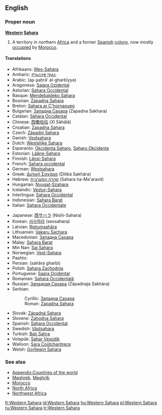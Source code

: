 {{wikipedia}}
==English==

===Proper noun===
'''[[western|Western]] [[Sahara]]'''

# A territory in northern [[Africa]] and a former [[Spain|Spanish]] [[colony]], now mostly [[occupation|occupied]] by [[Morocco]].

====Translations====
{{top}}
*Afrikaans: [[Wes-Sahara]]
*Amharic: [[ምዕራባዊ ሣህራ]]
*Arabic: {{ARchar|[[الصحراء الغربية]]}} (aʂ-ʂaḥrā’ al-gharbīyya) {{f}}
*Aragonese: [[Sajara Ozidental]] {{m}}
*Asturian: [[Sahara Occidental]] {{m}}
*Basque: [[Mendebaldeko Sahara]]
*Bosnian: [[Zapadna Sahara#Bosnian|Zapadna Sahara]] {{f}}
*Breton: [[Sahara ar C'hornaoueg]]
*Bulgarian: [[Западна Сахара#Bulgarian|Западна Сахара]] (Zapadna Sakhara) {{f}}
*Catalan: [[Sàhara Occidental]] {{m}}
*Chinese: [[西撒哈拉]] (Xī Sǎhālā)
*Croatian: [[Zapadna Sahara]] {{f}}
*Czech: [[Západní Sahara]] {{f}}
*Danish: [[Vestsahara]]
*Dutch: [[Westelijke Sahara]]
*Esperanto: [[Okcidenta Saharo]], [[Saharo Okcidenta]]
*Estonian: [[Lääne-Sahara]]
*Finnish: [[Länsi-Sahara]]
*French: [[Sahara occidental]] {{m}}
*German: [[Westsahara]] {{f}}
*Greek: [[Δυτική Σαχάρα]] (Ditiká Sakhára) {{f}}
*Hebrew: [[סהרה המערבית]] (Sahara ha-Ma'aravit) {{f}}
*Hungarian: [[Nyugat-Szahara]]
*Icelandic: [[Vestur-Sahara]]
*Interlingua: [[Sahara Occidental]]
*Indonesian: [[Sahara Barat]]
*Italian: [[Sahara Occidentale]] {{m}}
{{mid}}
*Japanese: [[西サハラ]] (Nishi-Sahara)
*Korean: [[서사하라]] (seosahara)
*Latvian: [[Rietumsahāra]]
*Lithuanian: [[Vakarų Sachara]]
*Macedonian: [[Западна Сахара]] {{f}}
*Malay: [[Sahara Barat]]
*Min Nan: [[Sai Sahara]]
*Norwegian: [[Vest-Sahara]]
*Pashto: {{PSchar|[[لوېديځه صحارا]]}}
*Persian: {{FAchar|[[صحرای غربی]]}} (sahâra gharbi)
*Polish: [[Sahara Zachodnia]] {{f}}
*Portuguese: [[Saara Ocidental]] {{m}}
*Romanian: [[Sahara Occidentală]] {{f}}
*Russian: [[Западная Сахара]] (Západnaja Sakhára) {{f}}
*Serbian:
*:Cyrillic: [[Западна Сахара#Serbian|Западна Сахара]] {{f}}
*:Roman: [[Zapadna Sahara#Serbian|Zapadna Sahara]] {{f}}
*Slovak: [[Západná Sahara]] {{f}}
*Slovene: [[Zahodna Sahara]] {{f}}
*Spanish: [[Sahara Occidental]] {{m}}
*Swedish: [[Västsahara]]
*Turkish: [[Batı Sahra]]
*Volapük: [[Sahar Vesüdik]]
*Walloon: [[Sara Coûtchantrece]]
*Welsh: [[Gorllewin Sahara]]
{{bottom}}

===See also===
*[[Appendix:Countries of the world]]
*[[Maghreb]], [[Maghrib]]
*[[Morocco]]
*[[North Africa]]
*[[Northwest Africa]]

[[fr:Western Sahara]]
[[id:Western Sahara]]
[[hu:Western Sahara]]
[[pl:Western Sahara]]
[[ru:Western Sahara]]
[[tr:Western Sahara]]